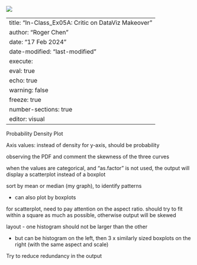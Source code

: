 ![](images/clipboard-2978556185.png)

---
title: "In-Class_Ex05A: Critic on DataViz Makeover"
author: "Roger Chen"
date: "17 Feb 2024"
date-modified: "last-modified"
execute: 
  eval: true
  echo: true
  warning: false
  freeze: true
number-sections: true
editor: visual
---

Probability Density Plot

Axis values: instead of density for y-axis, should be probability

observing the PDF and comment the skewness of the three curves

when the values are categorical, and "as.factor" is not used, the output will display a scatterplot instead of a boxplot

sort by mean or median (my graph), to identify patterns

-   can also plot by boxplots

for scatterplot, need to pay attention on the aspect ratio. should try to fit within a square as much as possible, otherwise output will be skewed

layout - one histogram should not be larger than the other

-   but can be histogram on the left, then 3 x similarly sized boxplots on the right (with the same aspect and scale)

Try to reduce redundancy in the output
